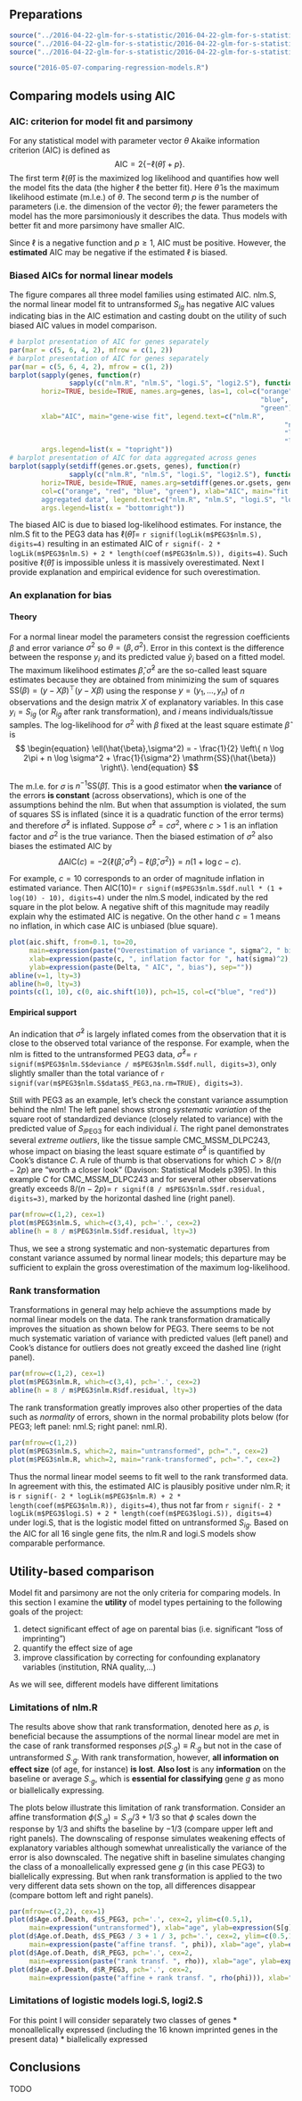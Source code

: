 ## Preparations

```r
source("../2016-04-22-glm-for-s-statistic/2016-04-22-glm-for-s-statistic.R")
source("../2016-04-22-glm-for-s-statistic/2016-04-22-glm-for-s-statistic-run.R")
source("../2016-04-22-glm-for-s-statistic/2016-04-22-glm-for-s-statistic-graphs.R")
```

```r
source("2016-05-07-comparing-regression-models.R")
```

## Comparing models using AIC

### AIC: criterion for model fit and parsimony

For any statistical model with parameter vector $\theta$ Akaike information criterion (AIC) is defined as
$$
\begin{equation}
\mathrm{AIC} = 2 \{ - \ell(\hat{\theta}) + p \}.
\end{equation}
$$
The first term $\ell(\hat{\theta})$ is the maximized log likelihood and quantifies how well the model fits the data (the higher $\ell$ the better fit).  Here $\hat{\theta}$ is the maximum likelihood estimate (m.l.e.) of $\theta$.  The second term $p$ is the number of parameters (i.e. the dimension of the vector $\theta$); the fewer parameters the model has the more parsimoniously it describes the data.  Thus models with better fit and more parsimony have smaller AIC.

Since $\ell$ is a negative function and $p\ge 1$, AIC must be positive.  However, the **estimated** AIC may be negative if the estimated $\ell$ is biased.

### Biased AICs for normal linear models

The figure compares all three model families using estimated AIC.  nlm.S, the normal linear model fit to untransformed $S_{ig}$ has negative AIC values indicating bias in the AIC estimation and casting doubt on the utility of such biased AIC values in model comparison.

```r
# barplot presentation of AIC for genes separately
par(mar = c(5, 6, 4, 2), mfrow = c(1, 2))
# barplot presentation of AIC for genes separately
par(mar = c(5, 6, 4, 2), mfrow = c(1, 2))
barplot(sapply(genes, function(r)
               sapply(c("nlm.R", "nlm.S", "logi.S", "logi2.S"), function(mod) m[[r]][[mod]]$aic)),
        horiz=TRUE, beside=TRUE, names.arg=genes, las=1, col=c("orange", "red",
                                                               "blue",
                                                               "green"),
        xlab="AIC", main="gene-wise fit", legend.text=c("nlm.R",
                                                                     "nlm.S",
                                                                     "logi.S",
                                                                     "logi2.S"),
        args.legend=list(x = "topright"))
# barplot presentation of AIC for data aggregated across genes
barplot(sapply(setdiff(genes.or.gsets, genes), function(r)
               sapply(c("nlm.R", "nlm.S", "logi.S", "logi2.S"), function(mod) m[[r]][[mod]]$aic)),
        horiz=TRUE, beside=TRUE, names.arg=setdiff(genes.or.gsets, genes), las=1,
        col=c("orange", "red", "blue", "green"), xlab="AIC", main="fit to
        aggregated data", legend.text=c("nlm.R", "nlm.S", "logi.S", "logi2.S"),
        args.legend=list(x = "bottomright"))
```

The biased AIC is due to biased log-likelihood estimates.  For instance, the nlm.S fit to the PEG3 data has $\ell(\hat{\theta})=$ `r signif(logLik(m$PEG3$nlm.S), digits=4)` resulting in an estimated AIC of  `r signif(- 2 * logLik(m$PEG3$nlm.S) + 2 * length(coef(m$PEG3$nlm.S)), digits=4)`.  Such positive $\ell(\hat{\theta})$ is impossible unless it is massively overestimated.  Next I provide explanation and empirical evidence for such overestimation.

### An explanation for bias

#### Theory

For a normal linear model the parameters consist the regression coefficients $\beta$ and error variance $\sigma^2$ so $\theta=(\beta,\sigma^2)$.  Error in this context is the difference between the response $y_i$ and its predicted value $\hat{y}_i$ based on a fitted model.  The maximum likelihood estimates $\hat{\beta},\hat{\sigma}^2$ are the so-called least square estimates because they are obtained from minimizing the sum of squares $\mathrm{SS}(\beta)=(y-X\beta)^\top(y-X\beta)$ using the response $y=(y_1,...,y_n)$ of $n$ observations and the design matrix $X$ of explanatory variables.  In this case $y_i=S_{ig}$ (or $R_{ig}$ after rank transformation), and $i$ means individuals/tissue samples.  The log-likelihood for $\sigma^2$ with $\beta$ fixed at the least square estimate $\hat{\beta}$ is
$$
\begin{equation}
\ell(\hat{\beta},\sigma^2) = - \frac{1}{2} \left\{ n \log 2\pi + n \log \sigma^2 + \frac{1}{\sigma^2} \mathrm{SS}(\hat{\beta}) \right\}.
\end{equation}
$$

The m.l.e. for $\sigma$ is $n^{-1}\mathrm{SS}(\hat{\beta})$.  This is a good estimator when **the variance** of the errors **is constant** (across observations), which is one of the assumptions behind the nlm.  But when that assumption is violated, the sum of squares $\mathrm{SS}$ is inflated (since it is a quadratic function of the error terms) and therefore $\hat{\sigma}^2$ is inflated.  Suppose $\hat{\sigma}^2=c\sigma^2$, where $c>1$ is an inflation factor and $\sigma^2$ is the true variance.  Then the biased estimation of $\sigma^2$ also biases the estimated AIC by
$$
\begin{equation}
\Delta \mathrm{AIC}( c ) = - 2 \{ \ell(\hat{\beta},\hat{\sigma}^2) - \ell(\hat{\beta},\sigma^2) \} = n ( 1 + \log c - c ).
\end{equation}
$$

For example, $c=10$ corresponds to an order of magnitude inflation in estimated variance. Then $\mathrm{AIC}(10)=$ `r signif(m$PEG3$nlm.S$df.null * (1 + log(10) - 10), digits=4)` under the nlm.S model, indicated by the red square in the plot below.  A negative shift of this magnitude may readily explain why the estimated AIC is negative.  On the other hand $c=1$ means no inflation, in which case AIC is unbiased (blue square).

```r
plot(aic.shift, from=0.1, to=20,
     main=expression(paste("Overestimation of variance ", sigma^2, " biases AIC")),
     xlab=expression(paste(c, ", inflation factor for ", hat(sigma)^2), sep=""),
     ylab=expression(paste(Delta, " AIC", ", bias"), sep=""))
abline(v=1, lty=3)
abline(h=0, lty=3)
points(c(1, 10), c(0, aic.shift(10)), pch=15, col=c("blue", "red"))
```

#### Empirical support

An indication that $\hat{\sigma}^2$ is largely inflated comes from the observation that it is close to the observed total variance of the response.  For example, when the nlm is fitted to the untransformed PEG3 data, $\hat{\sigma}^2=$ `r signif(m$PEG3$nlm.S$deviance / m$PEG3$nlm.S$df.null, digits=3)`, only slightly smaller than the total variance of `r signif(var(m$PEG3$nlm.S$data$S_PEG3,na.rm=TRUE), digits=3)`.

Still with PEG3 as an example, let's check the constant variance assumption behind the nlm!  The left panel shows strong *systematic variation* of the square root of standardized deviance (closely related to variance) with the predicted value of $S_{i\mathrm{PEG3}}$ for each individual $i$.  The right panel demonstrates several *extreme outliers*, like the tissue sample CMC_MSSM_DLPC243, whose impact on biasing the least square estimate $\hat{\sigma}^2$ is quantified by Cook's distance $C$.  A rule of thumb is that observations for which $C > 8 / (n - 2p)$ are "worth a closer look" (Davison: Statistical Models p395).  In this example $C$ for CMC_MSSM_DLPC243 and for several other observations greatly exceeds $8 / (n - 2p) =$ `r signif(8 / m$PEG3$nlm.S$df.residual, digits=3)`, marked by the horizontal dashed line (right panel).

```r
par(mfrow=c(1,2), cex=1)
plot(m$PEG3$nlm.S, which=c(3,4), pch='.', cex=2)
abline(h = 8 / m$PEG3$nlm.S$df.residual, lty=3)
```

Thus, we see a strong systematic and non-systematic departures from constant variance assumed by normal linear models; this departure may be sufficient to explain the gross overestimation of the maximum log-likelihood.

### Rank transformation

Transformations in general may help achieve the assumptions made by normal linear models on the data.  The rank transformation dramatically improves the situation as shown below for PEG3.  There seems to be not much systematic variation of variance with predicted values (left panel) and Cook's distance for outliers does not greatly exceed the dashed line (right panel).

```r
par(mfrow=c(1,2), cex=1)
plot(m$PEG3$nlm.R, which=c(3,4), pch='.', cex=2)
abline(h = 8 / m$PEG3$nlm.R$df.residual, lty=3)
```

The rank transformation greatly improves also other properties of the data such as *normality* of errors, shown in the normal probability plots below (for PEG3; left panel: nml.S; right panel: nml.R).

```r
par(mfrow=c(1,2))
plot(m$PEG3$nlm.S, which=2, main="untransformed", pch=".", cex=2)
plot(m$PEG3$nlm.R, which=2, main="rank-transformed", pch=".", cex=2)
```

Thus the normal linear model seems to fit well to the rank transformed data.  In agreement with this, the estimated AIC is plausibly positive under nlm.R; it is `r signif(- 2 * logLik(m$PEG3$nlm.R) + 2 * length(coef(m$PEG3$nlm.R)), digits=4)`, thus not far from `r signif(- 2 * logLik(m$PEG3$logi.S) + 2 * length(coef(m$PEG3$logi.S)), digits=4)` under logi.S, that is the logistic model fitted on untransformed $S_{ig}$.  Based on the AIC for all 16 single gene fits, the nlm.R and logi.S models show comparable performance.

## Utility-based comparison

Model fit and parsimony are not the only criteria for comparing models.  In this section I examine the **utility** of model types pertaining to the following goals of the project:

1. detect significant effect of age on parental bias (i.e. significant "loss of imprinting")
1. quantify the effect size of age
1. improve classification by correcting for confounding explanatory variables (institution, RNA quality,...)

As we will see, different models have different limitations

### Limitations of nlm.R

The results above show that rank transformation, denoted here as $\rho$, is beneficial because the assumptions of the normal linear model are met in the case of rank transformed responses $\rho(S_{\cdot g})\equiv R_{\cdot g}$ but not in the case of untransformed $S_{\cdot g}$.  With rank transformation, however, **all information on effect size** (of age, for instance) **is lost**.  **Also lost** is any **information** on the baseline or average $S_{\cdot g}$, which is **essential for classifying** gene $g$ as mono or biallelically expressing.

The plots below illustrate this limitation of rank transformation.  Consider an affine transformation $\phi(S_{\cdot g}) = S_{\cdot g} / 3 + 1 / 3$ so that $\phi$ scales down the response by $1/3$ and shifts the baseline by $-1/3$ (compare upper left and right panels).  The downscaling of response simulates weakening effects of explanatory variables although somewhat unrealistically the variance of the error is also downscaled.  The negative shift in baseline simulates changing the class of a monoallelically expressed gene $g$ (in this case PEG3) to biallelically expressing.  But when rank transformation is applied to the two very different data sets shown on the top, all differences disappear (compare bottom left and right panels).

```r
par(mfrow=c(2,2), cex=1)
plot(d$Age.of.Death, d$S_PEG3, pch='.', cex=2, ylim=c(0.5,1),
     main=expression("untransformed"), xlab="age", ylab=expression(S[g]))
plot(d$Age.of.Death, d$S_PEG3 / 3 + 1 / 3, pch='.', cex=2, ylim=c(0.5,1),
     main=expression(paste("affine transf. ", phi)), xlab="age", ylab=expression(phi(S[g])))
plot(d$Age.of.Death, d$R_PEG3, pch='.', cex=2,
     main=expression(paste("rank transf. ", rho)), xlab="age", ylab=expression(rho(S[g]) == R[g]))
plot(d$Age.of.Death, d$R_PEG3, pch='.', cex=2,
     main=expression(paste("affine + rank transf. ", rho(phi))), xlab="age", ylab=expression(rho(phi(S[g]))))
```

### Limitations of logistic models logi.S, logi2.S

For this point I will consider separately two classes of genes
* monoallelically expressed (including the 16 known imprinted genes in the present data)
* biallelically expressed

## Conclusions

TODO
